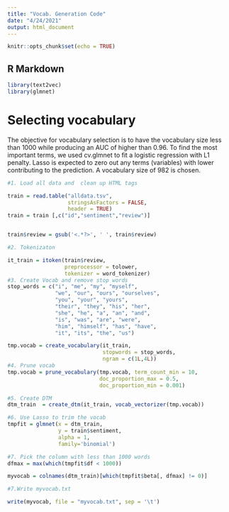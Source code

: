 ```yaml
---
title: "Vocab. Generation Code"
date: "4/24/2021"
output: html_document
---
```


```r
knitr::opts_chunk$set(echo = TRUE)
```

## R Markdown


```r
library(text2vec)
library(glmnet)
```
# Selecting vocabulary 

The objective for vocabulary selection  is to have the vocabulary size less than 1000 while producing an AUC of higher than 0.96. To find the most important terms, we used  cv.glmnet to fit a logistic regression with L1 penalty. Lasso is expected to zero out any terms (variables) with lower contributing to the prediction. A vocabulary size of 982 is chosen.


```r
#1. Load all data and  clean up HTML tags

train = read.table("alldata.tsv",
                   stringsAsFactors = FALSE,
                   header = TRUE)
train = train [,c("id","sentiment","review")]


train$review = gsub('<.*?>', ' ', train$review)

#2. Tokenizaton

it_train = itoken(train$review,
                  preprocessor = tolower, 
                  tokenizer = word_tokenizer)
#3. Create Vocab and remove stop words
stop_words = c("i", "me", "my", "myself", 
               "we", "our", "ours", "ourselves", 
               "you", "your", "yours", 
               "their", "they", "his", "her", 
               "she", "he", "a", "an", "and",
               "is", "was", "are", "were", 
               "him", "himself", "has", "have", 
               "it", "its", "the", "us")

tmp.vocab = create_vocabulary(it_train, 
                              stopwords = stop_words, 
                              ngram = c(1L,4L))
#4. Prune vocab
tmp.vocab = prune_vocabulary(tmp.vocab, term_count_min = 10,
                             doc_proportion_max = 0.5,
                             doc_proportion_min = 0.001)

#5. Create DTM
dtm_train  = create_dtm(it_train, vocab_vectorizer(tmp.vocab))

#6. Use Lasso to trim the vocab
tmpfit = glmnet(x = dtm_train, 
                y = train$sentiment, 
                alpha = 1,
                family='binomial')

#7. Pick the column with less than 1000 words
dfmax = max(which(tmpfit$df < 1000))

myvocab = colnames(dtm_train)[which(tmpfit$beta[, dfmax] != 0)]

#7.Write myvocab.txt

write(myvocab, file = "myvocab.txt", sep = '\t')

```


